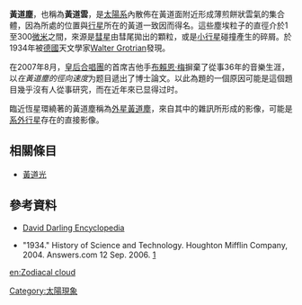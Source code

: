 {{noteTA|G1=Music}}
'''黃道塵'''，也稱為'''黃道雲'''，是[[太陽系|太陽系]]內散佈在黃道面附近形成薄煎餅狀雲氣的集合體，因為所處的位置與[[行星|行星]]所在的黃道一致因而得名。這些塵埃粒子的直徑介於1至300[[微米|微米]]之間，來源是[[彗星|彗星]]由彗尾拋出的顆粒，或是[[小行星|小行星]]碰撞產生的碎屑。於1934年被[[德國|德國]]天文學家[[Walter_Grotrian|Walter Grotrian]]發現。

在2007年8月，[[皇后合唱團|皇后合唱團]]的首席吉他手[[布賴恩·梅|布賴恩·梅]]摒棄了從事36年的音樂生涯，以''在黃道塵的徑向速度''为题目遞出了博士論文。以此為題的一個原因可能是這個題目幾乎沒有人從事研究，而在近年來已显得过时。

臨近恆星環繞著的黃道塵稱為[[外星黃道塵|外星黃道塵]]，來自其中的雜訊所形成的影像，可能是[[系外行星|系外行星]]存在的直接影像。

== 相關條目 ==
*[[黃道光|黃道光]] 

== 參考資料 ==
*[https://web.archive.org/web/20070205043203/http://daviddarling.info/encyclopedia/Z/zodiacal_dust.html David Darling Encyclopedia]

*"1934." History of Science and Technology. Houghton Mifflin Company, 2004. Answers.com 12 Sep. 2006. [http://www.answers.com/topic/1934]

[[Category:太陽現象|Category:太陽現象]]

{{nebula-stub}}
{{astro-stub}}

[[en:Zodiacal_cloud|en:Zodiacal cloud]]